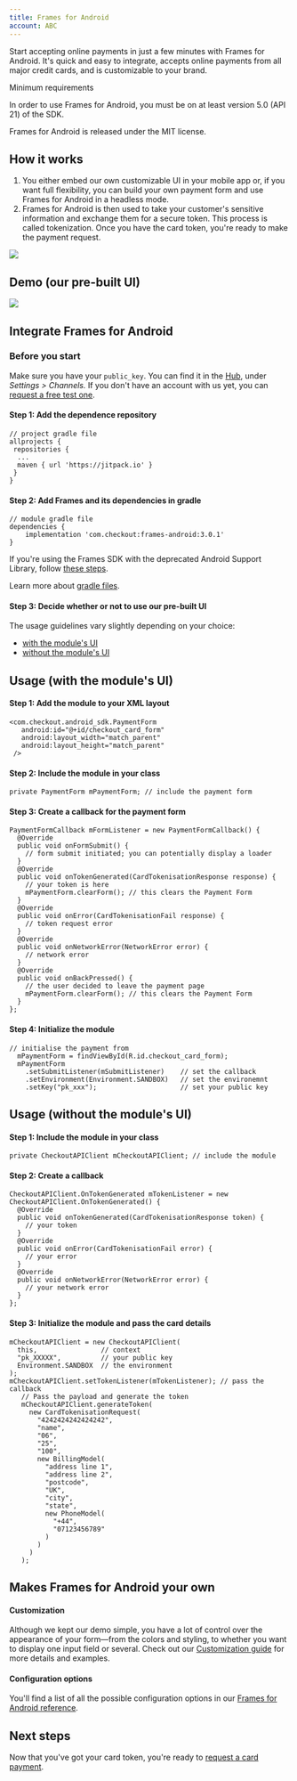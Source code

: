 ```yaml
---
title: Frames for Android
account: ABC
---
```


Start accepting online payments in just a few minutes with Frames for Android. It's quick and easy to integrate, accepts online payments from all major credit cards, and is customizable to your brand.

Minimum requirements

In order to use Frames for Android, you must be on at least version 5.0 (API 21) of the SDK.

Frames for Android is released under the MIT license.

How it works
------------

1.  You either embed our own customizable UI in your mobile app or, if you want full flexibility, you can build your own payment form and use Frames for Android in a headless mode.
2.  Frames for Android is then used to take your customer's sensitive information and exchange them for a secure token. This process is called tokenization. Once you have the card token, you're ready to make the payment request.

![](/download/attachments/2785313/Frames%20for%20Android.png?version=5&modificationDate=1620730538611&api=v2)

Demo (our pre-built UI)
-----------------------

![](/download/attachments/2785313/frames-android-demo.gif?version=1&modificationDate=1587028367338&api=v2)

Integrate Frames for Android
----------------------------

### Before you start

Make sure you have your `public_key`. You can find it in the [Hub](https://hub.checkout.com), under _Settings > Channels._ If you don't have an account with us yet, you can [request a free test one](https://checkout.com/get-test-account).

#### Step 1: Add the dependence repository

    // project gradle file
    allprojects {
     repositories {
      ...
      maven { url 'https://jitpack.io' }
     }
    }

#### Step 2: Add Frames and its dependencies in gradle

    // module gradle file
    dependencies {
        implementation 'com.checkout:frames-android:3.0.1'
    }

If you're using the Frames SDK with the deprecated Android Support Library, follow [these steps](https://github.com/checkout/frames-android/blob/master/readme-docs/archive/readme-v2-releases.md#releases-up-to-220).

Learn more about [gradle files](https://developer.android.com/studio/build).

#### Step 3: Decide whether or not to use our pre-built UI

The usage guidelines vary slightly depending on your choice:

*   [with the module's UI](#FramesforAndroid-with-UI)
*   [without the module's UI](#FramesforAndroid-without-UI)

Usage (with the module's UI)
----------------------------

#### Step 1: Add the module to your XML layout

    <com.checkout.android_sdk.PaymentForm
       android:id="@+id/checkout_card_form"
       android:layout_width="match_parent"
       android:layout_height="match_parent"
     />

#### Step 2: Include the module in your class

    private PaymentForm mPaymentForm; // include the payment form

#### Step 3: Create a callback for the payment form

    PaymentFormCallback mFormListener = new PaymentFormCallback() {
      @Override
      public void onFormSubmit() {
        // form submit initiated; you can potentially display a loader 
      }
      @Override
      public void onTokenGenerated(CardTokenisationResponse response) {
        // your token is here
        mPaymentForm.clearForm(); // this clears the Payment Form
      }
      @Override
      public void onError(CardTokenisationFail response) {
        // token request error
      }
      @Override
      public void onNetworkError(NetworkError error) {
        // network error
      }
      @Override
      public void onBackPressed() {
        // the user decided to leave the payment page
        mPaymentForm.clearForm(); // this clears the Payment Form
      }
    };

#### Step 4: Initialize the module

    // initialise the payment from 
      mPaymentForm = findViewById(R.id.checkout_card_form);
      mPaymentForm
        .setSubmitListener(mSubmitListener)    // set the callback
        .setEnvironment(Environment.SANDBOX)   // set the environemnt
        .setKey("pk_xxx");                     // set your public key 

Usage (without the module's UI)
-------------------------------

#### Step 1: Include the module in your class

    private CheckoutAPIClient mCheckoutAPIClient; // include the module

#### Step 2: Create a callback

    CheckoutAPIClient.OnTokenGenerated mTokenListener = new CheckoutAPIClient.OnTokenGenerated() {
      @Override
      public void onTokenGenerated(CardTokenisationResponse token) {
        // your token
      }
      @Override
      public void onError(CardTokenisationFail error) {
        // your error
      }
      @Override
      public void onNetworkError(NetworkError error) {
        // your network error
      }
    };

#### Step 3: Initialize the module and pass the card details

    mCheckoutAPIClient = new CheckoutAPIClient(
      this,                // context
      "pk_XXXXX",          // your public key
      Environment.SANDBOX  // the environment
    );
    mCheckoutAPIClient.setTokenListener(mTokenListener); // pass the callback
       // Pass the payload and generate the token
       mCheckoutAPIClient.generateToken(
         new CardTokenisationRequest(
           "4242424242424242",
           "name",
           "06",
           "25",
           "100",
           new BillingModel(
             "address line 1",
             "address line 2",
             "postcode",
             "UK",
             "city",
             "state",
             new PhoneModel(
               "+44",
               "07123456789"
             )
           )
         )
       );

Makes Frames for Android your own
---------------------------------

#### Customization

Although we kept our demo simple, you have a lot of control over the appearance of your form—from the colors and styling, to whether you want to display one input field or several. Check out our [Customization guide](/display/DOCS/Customization+guide) for more details and examples.

#### Configuration options

You'll find a list of all the possible configuration options in our [Frames for Android reference](/display/DOCS/Frames+for+Android+reference).

Next steps
----------

Now that you've got your card token, you're ready to [request a card payment](/display/DOCS/Request+a+card+payment).




